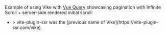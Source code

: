 
Example of using Vike with [Vue Query](https://github.com/DamianOsipiuk/vue-query) showcasing pagination with Infinite Scroll + server-side rendered initial scroll:
 - <Example timestamp="2022.10" repo="wobsoriano/vite-plugin-ssr-vue-query" />
   > vite-plugin-ssr was the [previous name of Vike](https://vite-plugin-ssr.com/vike).
